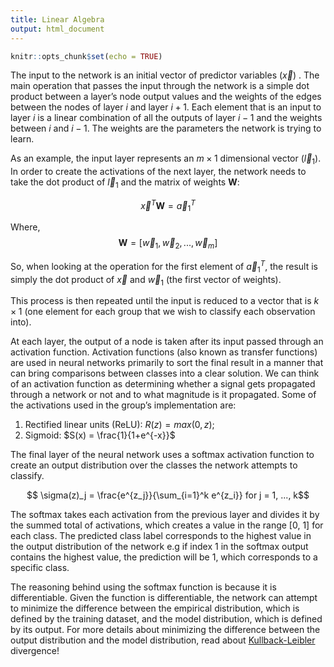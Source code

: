 ```yaml
---
title: Linear Algebra
output: html_document
---
```


```r
knitr::opts_chunk$set(echo = TRUE)
```



The input to the network is an initial vector of predictor variables ($\vec{x}$)
. The main operation that passes the input through the network is a simple dot
product between a layer's node output values and the weights of the edges
between the nodes of layer $i$ and layer $i+1$. Each element that is an input to
layer $i$ is a linear combination of all the outputs of layer $i-1$ and the
weights between $i$ and $i-1$. The weights are the parameters the network is
trying to learn.

As an example, the input layer represents an $m \times 1$ dimensional vector
($\vec{l}_1$). In order to create the activations of the next layer, the network
needs to take the dot product of $\vec{l}_1$ and the matrix of weights
$\textbf{W}$:

$$ \vec{x}^T \textbf{W} = \vec{a}_1^T $$

Where,
$$ \textbf{W} = [\vec{w}_1, \vec{w}_2, ... , \vec{w}_m] $$

So, when looking at the operation for the first element of $\vec{a}_1^T$, the
result is simply the dot product of $\vec{x}$ and $\vec{w}_1$ (the first vector
of weights).

This process is then repeated until the input is reduced to a vector that is
$k \times 1$ (one element for each group that we wish to classify each
  observation into).

At each layer, the output of a node is taken after its input passed through an
activation function. Activation functions (also known as transfer functions) are
used in neural networks primarily to sort the final result in a manner that can
bring comparisons between classes into a clear solution. We can think of an
activation function as determining whether a signal gets propagated through a
network or not and to what magnitude is it propagated. Some of the activations
used in the group's implementation are:

1. Rectified linear units (ReLU): $R(z) = max(0, z)$;
1. Sigmoid: $S(x) = \frac{1}{1+e^{-x}}$

The final layer of the neural network uses a softmax activation function to
create an output distribution over the classes the network attempts to classify.

$$ \sigma(z)_j = \frac{e^{z_j}}{\sum_{i=1}^k e^{z_i}} for j = 1, ..., k$$

The softmax takes each activation from the previous layer and divides it by the
summed total of activations, which creates a value in the range [0, 1] for each
class. The predicted class label corresponds to the highest value in the output
distribution of the network e.g if index 1 in the softmax output contains the
highest value, the prediction will be 1, which corresponds to a specific class.

The reasoning behind using the softmax function is because it is differentiable.
Given the function is differentiable, the network can attempt to minimize the
difference between the empirical distribution, which is defined by the training
dataset, and the model distribution, which is defined by its output. For more
details about minimizing the difference between the output distribution and the
model distribution, read about [Kullback-Leibler](https://en.wikipedia.org/wiki/Kullback%E2%80%93Leibler_divergence)
divergence!
